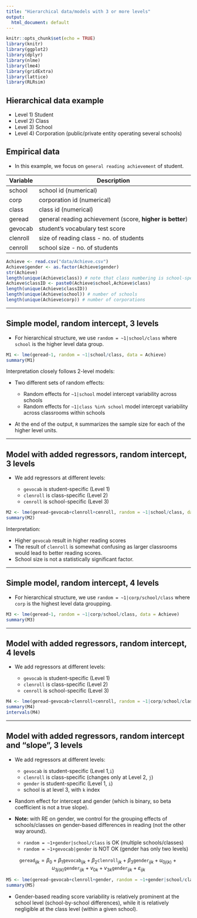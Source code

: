 ---
title: "Hierarchical data/models with 3 or more levels"
output:
  html_document: default
---

```{r setup, include=FALSE}
knitr::opts_chunk$set(echo = TRUE)
library(knitr)
library(ggplot2)
library(dplyr)
library(nlme)
library(lme4)
library(gridExtra)
library(lattice)
library(RLRsim)
```

## Hierarchical data example

* Level 1) Student
* Level 2) Class  
* Level 3) School
* Level 4) Corporation (public/private entity operating several schools)



## Empirical data

* In this example, we focus on `general reading achievement` of student.


| Variable | Description                                                          |
|----------|----------------------------------------------------------------------|
| school   |  school id (numerical)                                               |
| corp     |  corporation id (numerical)                                          |
| class    |  class id (numerical)                                                |
| geread   |  general reading achievement (score, **higher is better**)           |
| gevocab  |  student's vocabulary test score                                     |
| clenroll |  size of reading class - no. of students                             |
| cenroll  |  school size - no. of students                                       |


```{r}
Achieve <- read.csv("data/Achieve.csv")
Achieve$gender <- as.factor(Achieve$gender)
str(Achieve)
length(unique(Achieve$class)) # note that class numbering is school-specific (class Nos start from one)
Achieve$classID <- paste0(Achieve$school,Achieve$class)  
length(unique(Achieve$classID))
length(unique(Achieve$school)) # number of schools
length(unique(Achieve$corp)) # number of corporations
```


--- 

## Simple model, random intercept, 3 levels


* For hierarchical structure, we use `random = ~1|school/class` where `school` is the higher level data group.  


```{r}
M1 <- lme(geread~1, random = ~1|school/class, data = Achieve)
summary(M1)
```

Interpretation closely follows 2-level models:

* Two different sets of random effects:

   + Random effects for `~1|school` model intercept variability across schools  
   + Random effects for `~1|class %in% school` model intercept variability across classrooms within schools 

* At the end of the output, `R` summarizes the sample size for each of the higher level units.

--- 

## Model with added regressors, random intercept, 3 levels

* We add regressors at different levels:

   + `gevocab` is student-specific (Level 1)
   + `clenroll` is class-specific (Level 2)
   + `cenroll` is school-specific (Level 3)
   

```{r}
M2 <- lme(geread~gevocab+clenroll+cenroll, random = ~1|school/class, data = Achieve)
summary(M2)
```

Interpretation: 

* Higher `gevocab` result in higher reading scores  
* The result of `clenroll` is somewhat confusing as larger classrooms would lead to better reading scores.  
* School size is not a statistically significant factor.

----

## Simple model, random intercept, 4 levels


* For hierarchical structure, we use `random = ~1|corp/school/class` where `corp` is the highest level data groupping.

```{r}
M3 <- lme(geread~1, random = ~1|corp/school/class, data = Achieve)
summary(M3)
```


---- 


## Model with added regressors, random intercept, 4 levels

* We add regressors at different levels:

   + `gevocab` is student-specific (Level 1)
   + `clenroll` is class-specific (Level 2)
   + `cenroll` is school-specific (Level 3)
   

```{r}
M4 <- lme(geread~gevocab+clenroll+cenroll, random = ~1|corp/school/class, data = Achieve)
summary(M4)
intervals(M4)
```

---- 


## Model with added regressors, random intercept and "slope", 3 levels

* We add regressors at different levels:

   + `gevocab`  is student-specific (Level 1,`i`)  
   + `clenroll` is class-specific (changes only at Level 2, `j`)  
   + `gender`   is student-specific (Level 1, `i`)  
   + school is at level 3, with `k` index  
   
* Random effect for intercept and gender (which is binary, so beta coefficient is not a true slope).   
* **Note:** with RE on gender, we control for the grouping effects of schools/classes on gender-based differences in reading (not the other way around). 
    + `random = ~1+gender|school/class` is OK (multiple schools/classes)
    + `random = ~1+gevocab|gender` is NOT OK (gender has only two levels)


$$
\texttt{geread}_{ijk} = \beta_0 + \beta_1 \texttt{gevocab}_{ijk}
+ \beta_2 \texttt{clenroll}_{jk} + \beta_3 \texttt{gender}_{ijk}
+ u_{0j(k)} + u_{3j(k)}\texttt{gender}_{ijk} + v_{0k} + v_{3k}\texttt{gender}_{ijk} + \varepsilon_{ijk}
$$



```{r}
M5 <- lme(geread~gevocab+clenroll+gender, random = ~1+gender|school/class, data = Achieve)
summary(M5)
```


* Gender-based reading score variability is relatively prominent at the school level (school-by-school differences), while it is relatively negligible at the class level (within a given school).